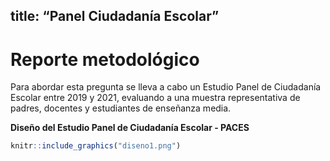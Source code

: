 
title: "Panel Ciudadanía Escolar"
---
# Reporte metodológico {-}

Para abordar esta pregunta se lleva a cabo un Estudio Panel de Ciudadanía Escolar entre 2019 y 2021, evaluando a una muestra representativa de padres, docentes y estudiantes de enseñanza media. 

**Diseño del Estudio Panel de Ciudadanía Escolar - PACES**
```r
knitr::include_graphics("diseno1.png")
```
<!--stackedit_data:
eyJoaXN0b3J5IjpbMTk5MzY0NDMzNCwtMTAzNjY3OTE3NywtMj
M4Njk0MTA0LC0xNjQzMjkwOTY2LC00MjMzMjA5OSwtMTY0MzI5
MDk2NiwtODgyMzE2NTg1LC0xMTk5NDUyMDk5XX0=
-->